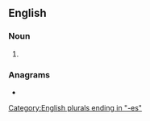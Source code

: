==English==

===Noun===
{{head|en|noun form}}

# {{plural of|nexus|lang=en}}

===Anagrams===
* {{anagrams|en|a=eenssux|unsexes}}

[[Category:English plurals ending in "-es"]]